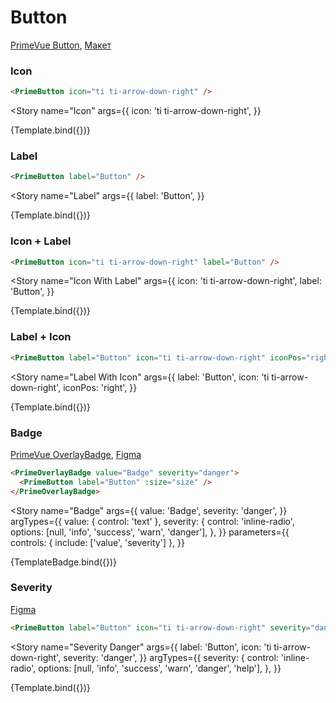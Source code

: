 

<Meta title="Prime/Button" />

# Button

[PrimeVue Button](https://primevue.org/button), [Макет](<https://www.figma.com/design/4TYeki0MDLhfPGJstbIicf/UI-kit-PrimeFace-(DS)?node-id=480-4174&node-type=section&t=l2VZW0ubKEcDpw1W-0>)

### Icon

```html dark
<PrimeButton icon="ti ti-arrow-down-right" />
```

<Story
  name="Icon"
  args={{
    icon: 'ti ti-arrow-down-right',
  }}
>
  {Template.bind({})}
</Story>

### Label

```html dark
<PrimeButton label="Button" />
```

<Story
  name="Label"
  args={{
    label: 'Button',
  }}
>
  {Template.bind({})}
</Story>

### Icon + Label

```html dark
<PrimeButton icon="ti ti-arrow-down-right" label="Button" />
```

<Story
  name="Icon With Label"
  args={{
    icon: 'ti ti-arrow-down-right',
    label: 'Button',
  }}
>
  {Template.bind({})}
</Story>

### Label + Icon

```html dark
<PrimeButton label="Button" icon="ti ti-arrow-down-right" iconPos="right" />
```

<Story
  name="Label With Icon"
  args={{
    label: 'Button',
    icon: 'ti ti-arrow-down-right',
    iconPos: 'right',
  }}
>
  {Template.bind({})}
</Story>

### Badge

[PrimeVue OverlayBadge](https://primevue.org/badge/#overlay), [Figma](<https://www.figma.com/design/4TYeki0MDLhfPGJstbIicf/UI-kit-PrimeFace-(DS)?node-id=489-4069&node-type=section&t=96Rf4vdhhmN5WlPT-0>)

```html dark
<PrimeOverlayBadge value="Badge" severity="danger">
  <PrimeButton label="Button" :size="size" />
</PrimeOverlayBadge>
```

<Story
  name="Badge"
  args={{
    value: 'Badge',
    severity: 'danger',
  }}
  argTypes={{
    value: { control: 'text' },
    severity: {
      control: 'inline-radio',
      options: [null, 'info', 'success', 'warn', 'danger'],
    },
  }}
  parameters={{
    controls: { include: ['value', 'severity'] },
  }}
>
  {TemplateBadge.bind({})}
</Story>

### Severity

[Figma](<https://www.figma.com/design/4TYeki0MDLhfPGJstbIicf/UI-kit-PrimeFace-(DS)?node-id=489-4122&node-type=section&t=96Rf4vdhhmN5WlPT-0>)

```html dark
<PrimeButton label="Button" icon="ti ti-arrow-down-right" severity="danger" />
```

<Story
  name="Severity Danger"
  args={{
    label: 'Button',
    icon: 'ti ti-arrow-down-right',
    severity: 'danger',
  }}
  argTypes={{
    severity: {
      control: 'inline-radio',
      options: [null, 'info', 'success', 'warn', 'danger', 'help'],
    },
  }}
>
  {Template.bind({})}
</Story>
